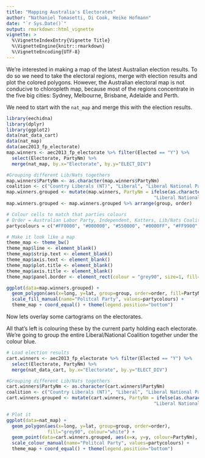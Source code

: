 ```yaml
---
title: "Mapping Australia's Electorates"
author: "Nathaniel Tomasetti, Di Cook, Heike Hofmann"
date: "`r Sys.Date()`"
output: rmarkdown::html_vignette
vignette: >
  %\VignetteIndexEntry{Vignette Title}
  %\VignetteEngine{knitr::rmarkdown}
  %\VignetteEncoding{UTF-8}
---
```


We're interested in making a map of the latest Australian election results. To do so we need to take the electoral regions, merge with election results and plot the colored polygons. However, the Australian electoral map is not conducive to chloropleth map, because most of the regions concentrate in the five big cities: Sydney, Melbourne, Brisbane, Adelaide and Perth.  

We need to start with the `nat_map` and merge this with the election results.

```r
library(eechidna)
library(dplyr)
library(ggplot2)
data(nat_data_cart)
data(nat_map)
data(aec2013_fp_electorate)
map.winners <- aec2013_fp_electorate %>% filter(Elected == "Y") %>% 
  select(Electorate, PartyNm) %>% 
  merge(nat_map, by.x="Electorate", by.y="ELECT_DIV")

#Grouping different Lib/Nats togethers
map.winners$PartyNm <- as.character(map.winners$PartyNm)
coalition <- c("Country Liberals (NT)", "Liberal", "Liberal National Party of Queensland", "The Nationals")
map.winners.grouped <- mutate(map.winners, PartyNm = ifelse(as.character(PartyNm) %in% coalition,
                                                      "Liberal National Coalition", PartyNm))
map.winners.grouped <- map.winners.grouped %>% arrange(group, order)

# Colour cells to match that parties colours
# Order = Australian Labor Party, Independent, Katters, Lib/Nats Coalition, Palmer, The Greens
partycolours = c("#FF0000", "#000000", "#550000", "#0000FF", "#FF9900", "#00FF00")

# Make it look like a map
theme_map <- theme_bw()
theme_map$line <- element_blank()
theme_map$strip.text <- element_blank()
theme_map$axis.text <- element_blank()
theme_map$plot.title <- element_blank()
theme_map$axis.title <- element_blank()
theme_map$panel.border <- element_rect(colour = "grey90", size=1, fill=NA)
```


```r
ggplot(data=map.winners.grouped) + 
  geom_polygon(aes(x=long, y=lat, group=group, order=order, fill=PartyNm)) +
  scale_fill_manual(name="Politcal Party", values=partycolours) +
  theme_map + coord_equal() + theme(legend.position="bottom")
```

Now lets overlay some cartograms on the electorates. 

All that's left is colouring these by the current party holding each electorate.
We're going to group the entire Liberal/National Coalition together under the colour blue.

```r
# Load election results
cart.winners <- aec2013_fp_electorate %>% filter(Elected == "Y") %>% 
  select(Electorate, PartyNm) %>% 
  merge(nat_data_cart, by.x="Electorate", by.y="ELECT_DIV")

#Grouping different Lib/Nats togethers
cart.winners$PartyNm <- as.character(cart.winners$PartyNm)
coalition <- c("Country Liberals (NT)", "Liberal", "Liberal National Party of Queensland", "The Nationals")
cart.winners.grouped <- mutate(cart.winners, PartyNm = ifelse(as.character(PartyNm) %in% coalition,
                                                      "Liberal National Coalition", PartyNm))

# Plot it
ggplot(data=nat_map) +
  geom_polygon(aes(x=long, y=lat, group=group, order=order),
               fill="grey90", colour="white") +
  geom_point(data=cart.winners.grouped, aes(x=x, y=y, colour=PartyNm), size=2, alpha=0.8) +
  scale_colour_manual(name="Politcal Party", values=partycolours) +
  theme_map + coord_equal() + theme(legend.position="bottom")

```

